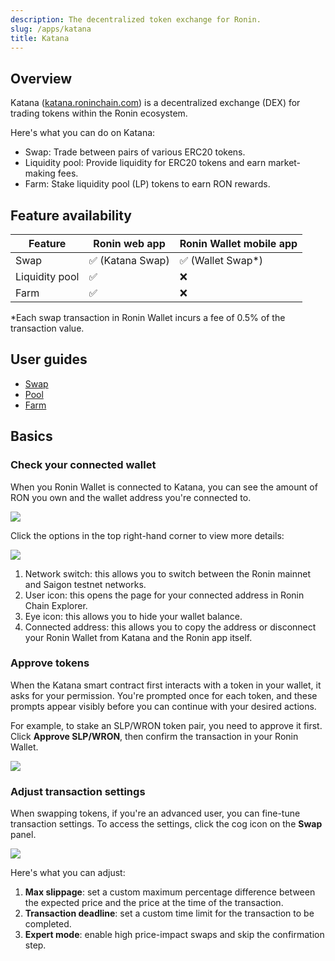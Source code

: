 ```yaml
---
description: The decentralized token exchange for Ronin.
slug: /apps/katana
title: Katana
---
```



## Overview

Katana ([katana.roninchain.com](https://app.roninchain.com/swap)) is a decentralized exchange (DEX) for trading tokens within the Ronin ecosystem. 

Here's what you can do on Katana:

* Swap: Trade between pairs of various ERC20 tokens.
* Liquidity pool: Provide liquidity for ERC20 tokens and earn market-making fees.
* Farm: Stake liquidity pool (LP) tokens to earn RON rewards.

## Feature availability

|Feature|Ronin web app|Ronin Wallet mobile app|
|---|---|---|
|Swap|✅ (Katana Swap)|✅ (Wallet Swap\*)|
|Liquidity pool|✅|❌|
|Farm|✅|❌|

\*Each swap transaction in Ronin Wallet incurs a fee of 0.5% of the transaction value.

## User guides

* [Swap](./guides/swap.mdx)
* [Pool](./guides/pool.mdx)
* [Farm](./guides/farm.mdx)

## Basics

### Check your connected wallet

When you Ronin Wallet is connected to Katana, you can see the amount of RON you own and the wallet address you're connected to.

<img src={walletBalance} width={1000} />

Click the options in the top right-hand corner to view more details:

<img src={walletOptions} width={1000} />

1. Network switch: this allows you to switch between the Ronin mainnet and Saigon testnet networks.
2. User icon: this opens the page for your connected address in Ronin Chain Explorer.
3. Eye icon: this allows you to hide your wallet balance.
4. Connected address: this allows you to copy the address or disconnect your Ronin Wallet from Katana and the Ronin app itself.

### Approve tokens

When the Katana smart contract first interacts with a token in your wallet, it asks for your permission. You're prompted once for each token, and these prompts appear visibly before you can continue with your desired actions. 

For example, to stake an SLP/WRON token pair, you need to approve it first. Click **Approve SLP/WRON**, then confirm the transaction in your Ronin Wallet.

<img src={approveTokens} width={1000} />

### Adjust transaction settings

When swapping tokens, if you're an advanced user, you can fine-tune transaction settings. To access the settings, click the cog icon on the **Swap** panel.

<img src={swapTxnSettings} width={1000} />

Here's what you can adjust:

1. **Max slippage**: set a custom maximum percentage difference between the expected price and the price at the time of the transaction.
2. **Transaction deadline**: set a custom time limit for the transaction to be completed.
3. **Expert mode**: enable high price-impact swaps and skip the confirmation step.
